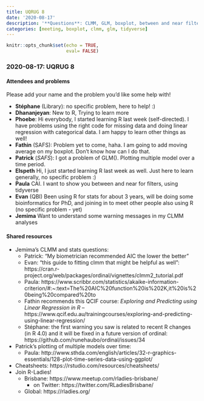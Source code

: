 ```yaml
---
title: UQRUG 8
date: '2020-08-17'
description: '**Questions**: CLMM, GLM, boxplot, between and near filters in Tidyverse'
categories: [meeting, boxplot, clmm, glm, tidyverse]
---
```


```r
knitr::opts_chunk$set(echo = TRUE,
                      eval= FALSE)
```

### 2020-08-17: UQRUG 8

#### Attendees and problems

Please add your name and the problem you'd like some help with!

* **Stéphane** (Library): no specific problem, here to help! :)
* **Dhananjeyan**: New to R, Trying to learn more
* **Phoebe**: Hi everybody, I started learning R last week (self-directed). I have problems using the right code for missing data and doing linear regression with categorical data. I am happy to learn other things as well!
* **Fathin** (SAFS): Problem yet to come, haha. I am going to add moving average on my boxplot. Don't know how can I do that.
* **Patrick** ($SAFS$): I got a problem of GLM(). Plotting multiple model over a time period. 
* **Elspeth** Hi, I just started learning R last week as well. Just here to learn generally, no specific problem :)
* **Paula** CAI. I want to show you between and near for filters, using tidyverse
* **Evan** (QBI) Been using R for stats for about 3 years, will be doing some bioinformatics for PhD, and joining in to meet other people also using R (no specific problem - yet)
* **Jemima** Want to understand some warning messages in my CLMM analyses


#### Shared resources

* Jemima's CLMM and stats questions:
    * Patrick: "My biometrician recommended AIC the lower the better"
    * Evan: "this guide to fitting clmm that might be helpful as well": https://cran.r-project.org/web/packages/ordinal/vignettes/clmm2_tutorial.pdf 
    * Paula: https://www.scribbr.com/statistics/akaike-information-criterion/#:~:text=The%20AIC%20function%20is%202K,it%20is%20being%20compared%20to 
    * Fathin recommends this QCIF course: _Exploring and Predicting using Linear Regression in R_ -- https://www.qcif.edu.au/trainingcourses/exploring-and-predicting-using-linear-regression/ 
    * Stéphane: the first warning you saw is related to recent R changes (in R 4.0) and it will be fixed in a future version of ordinal: https://github.com/runehaubo/ordinal/issues/34
* Patrick's plotting of multiple models over time:
    * Paula: http://www.sthda.com/english/articles/32-r-graphics-essentials/128-plot-time-series-data-using-ggplot/ 
* Cheatsheets: https://rstudio.com/resources/cheatsheets/
* Join R-Ladies!
    * Brisbane: https://www.meetup.com/rladies-brisbane/
        * on Twitter: https://twitter.com/RLadiesBrisbane/
    * Global: https://rladies.org/


